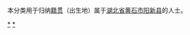 {{Catnav|頁面分類|各種主題的頁面分類|依中国各省来作的分类|各地中国人|湖北人|黄石人}}
{{Catnav|頁面分類|人物|各國人物|中国人|各地中国人|湖北人|黄石人}}

本分类用于归纳[[籍贯|籍贯]]（出生地）属于[[湖北省|湖北省]][[黄石市|黄石市]][[阳新县|阳新县]]的人士。

[[Category:黄石人|*]]
[[Category:阳新县|*]]